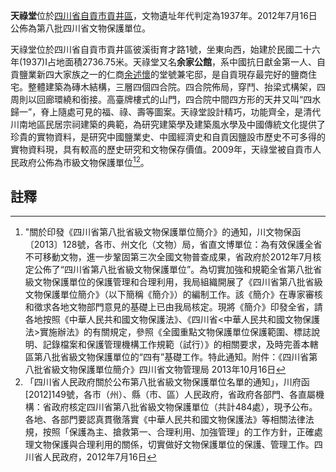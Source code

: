 {{msg:四川省文物保護單位
|名稱 = 天祿堂
|編號 = 386
|圖片 = 
|級別 = S8
|分類 = 
|時代 = 1937年
|地点 = [[四川省|四川省]][[自貢市|自貢市]][[貢井區|貢井區]]
|坐標 =
|登錄 = 2012年7月16日
}}
'''天祿堂'''位於[[四川省|四川省]][[自貢市|自貢市]][[貢井區|貢井區]]，文物遺址年代判定為1937年。2012年7月16日公佈為第八批四川省文物保護單位。

天祿堂位於四川省自貢市貢井區彼溪街育才路1號，坐東向西，始建於民國二十六年(1937)I占地面積2736.75米。天祿堂又名'''余家公館'''，系中國抗日獻金第一人、自貢鹽業新四大家族之一的仁商[[余述懷|余述懷]]的堂號兼宅邸，是自貢現存最完好的鹽商住宅。整體建築為磚木結構，三層四個四合院。四合院佈局，穿鬥、抬梁式構架，四周則以回廊環繞和銜接。高臺牌樓式的山門，四合院中間四方形的天井又叫“四水歸一”，脊上隨處可見的福、祿、壽等圖案。天祿堂設計精巧，功能齊全，是清代川南地區民居宗祠建築的典範，為研究建築學及建築風水學及中國傳統文化提供了珍貴的實物資料，是研究中國鹽業史、中國經濟史和自貢因鹽設市歷史不可多得的實物資料現，具有較高的歷史研究和文物保存價值。2009年，天祿堂被自貢市人民政府公佈為市級文物保護單位<ref>"關於印發《四川省第八批省級文物保護單位簡介》的通知，川文物保函〔2013〕128號，各市、州文化（文物）局，省直文博單位：為有效保護全省不可移動文物，進一步鞏固第三次全國文物普查成果，省政府於2012年7月核定公佈了“四川省第八批省級文物保護單位”。為切實加強和規範全省第八批省級文物保護單位的保護管理和合理利用，我局組織開展了《四川省第八批省級文物保護單位簡介》（以下簡稱《簡介》）的編制工作。該《簡介》在專家審核和徵求各地文物部門意見的基礎上已由我局核定。現將《簡介》印發全省，請各地按照《中華人民共和國文物保護法》、《四川省<中華人民共和國文物保護法>實施辦法》的有關規定，參照《全國重點文物保護單位保護範圍、標誌說明、記錄檔案和保護管理機構工作規範（試行）》的相關要求，及時完善本轄區第八批省級文物保護單位的“四有”基礎工作。特此通知。附件：《四川省第八批省級文物保護單位簡介》四川省文物管理局  2013年10月16日</ref><ref>「四川省人民政府關於公布第八批省級文物保護單位名單的通知」，川府函[2012]149號，各市（州）、縣（市、區）人民政府，省政府各部門、各直屬機構：省政府核定四川省第八批省級文物保護單位（共計484處），現予公布。各地、各部門要認真貫徹落實《中華人民共和國文物保護法》等相關法律法規，按照「保護為主、搶救第一、合理利用、加強管理」的工作方針，正確處理文物保護與合理利用的關係，切實做好文物保護單位的保護、管理工作。四川省人民政府，2012年7月16日</ref>。
==註釋==
{{reflist}}